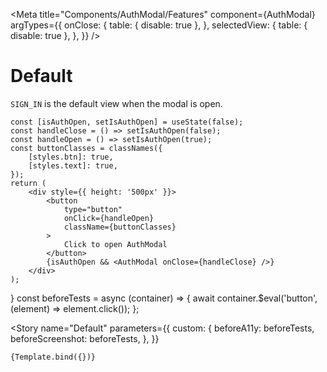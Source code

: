 
<Meta
    title="Components/AuthModal/Features"
    component={AuthModal}
    argTypes={{
        onClose: {
            table: { disable: true },
        },
        selectedView: {
            table: { disable: true },
        },
    }}
/>

# Default

`SIGN_IN` is the default view when the modal is open.

    const [isAuthOpen, setIsAuthOpen] = useState(false);
    const handleClose = () => setIsAuthOpen(false);
    const handleOpen = () => setIsAuthOpen(true);
    const buttonClasses = classNames({
        [styles.btn]: true,
        [styles.text]: true,
    });
    return (
        <div style={{ height: '500px' }}>
            <button
                type="button"
                onClick={handleOpen}
                className={buttonClasses}
            >
                Click to open AuthModal
            </button>
            {isAuthOpen && <AuthModal onClose={handleClose} />}
        </div>
    );
}
const beforeTests = async (container) => {
    await container.$eval('button', (element) => element.click());
};

<Story
    name="Default"
    parameters={{
        custom: {
            beforeA11y: beforeTests,
            beforeScreenshot: beforeTests,
        },
    }}
>
    {Template.bind({})}
</Story>
